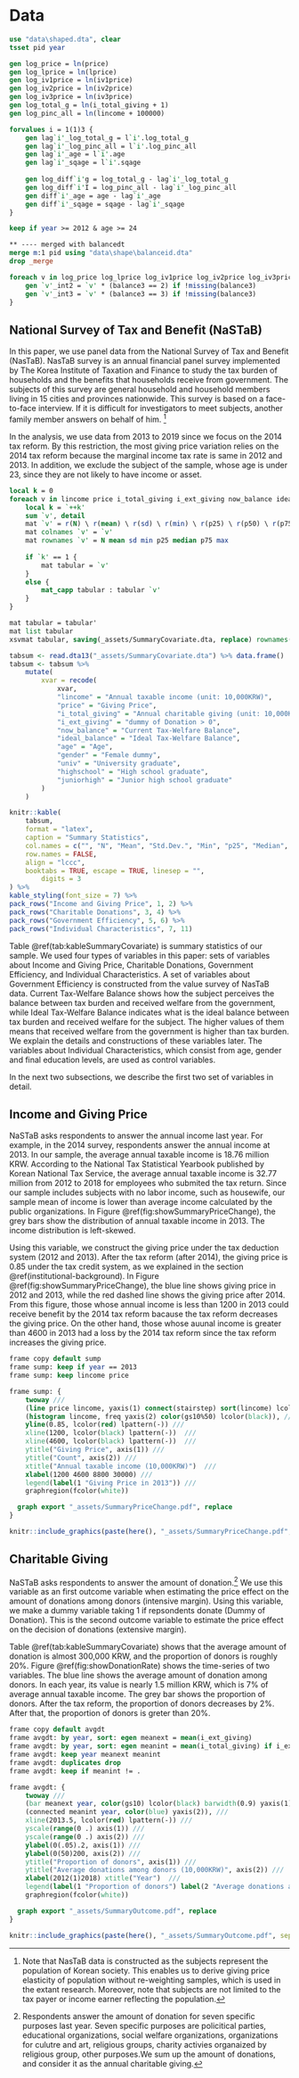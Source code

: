 # Data

```stata
use "data\shaped.dta", clear
tsset pid year

gen log_price = ln(price)
gen log_lprice = ln(lprice)
gen log_iv1price = ln(iv1price)
gen log_iv2price = ln(iv2price)
gen log_iv3price = ln(iv3price)
gen log_total_g = ln(i_total_giving + 1)
gen log_pinc_all = ln(lincome + 100000)

forvalues i = 1(1)3 {
	gen lag`i'_log_total_g = l`i'.log_total_g
	gen lag`i'_log_pinc_all = l`i'.log_pinc_all
	gen lag`i'_age = l`i'.age
	gen lag`i'_sqage = l`i'.sqage
	
	gen log_diff`i'g = log_total_g - lag`i'_log_total_g
	gen log_diff`i'I = log_pinc_all - lag`i'_log_pinc_all
	gen diff`i'_age = age - lag`i'_age
	gen diff`i'_sqage = sqage - lag`i'_sqage
}

keep if year >= 2012 & age >= 24

** ---- merged with balancedt
merge m:1 pid using "data\shape\balanceid.dta"
drop _merge

foreach v in log_price log_lprice log_iv1price log_iv2price log_iv3price {
    gen `v'_int2 = `v' * (balance3 == 2) if !missing(balance3)
	gen `v'_int3 = `v' * (balance3 == 3) if !missing(balance3)
}
```

## National Survey of Tax and Benefit (NaSTaB)

<!--- For Slides 

- An annual financial panel survey implemented by The Korea Institute of Taxation and Finance implements to study the tax burden of households and the benefits that households receive from government.
- The subjects of this survey are general household and household members living in 15 cities and provinces nationwide.
- This survey is based on a face-to-face interview. If it is difficult for investigators to meet subjects, another family member answers on behalf of him.
- We use data from 2012 to 2018 **since the items of the value survey which we focused is not available before 2012 (ここは違いま???)**. In addition, we exclude the subject of the sample, whose age is under 23, since they are not likely to have income or asset.

--->


In this paper, we use panel data from the National Survey of Tax and Benefit (NasTaB). 
NasTaB survey is an annual financial panel survey 
implemented by The Korea Institute of Taxation and Finance 
to study the tax burden of households and the benefits that households receive from government. 
The subjects of this survey are general household and household members living in 15 cities 
and provinces nationwide. 
This survey is based on a face-to-face interview. 
If it is difficult for investigators to meet subjects, another family member answers on behalf of him. [^weight] 

[^weight]: Note that NasTaB data is constructed as the subjects represent the population of Korean society. This enables us to derive giving price elasticity of population without re-weighting samples, which is used in the extant research. Moreover, note that subjects are not limited to the tax payer or income earner reflecting the population.

In the analysis, we use data from 2013 to 2019 since 
we focus on the 2014 tax reform. 
By this restriction, the most giving price variation relies on the 2014 tax reform because
the marginal income tax rate is same in 2012 and 2013.
In addition, we exclude the subject of the sample, whose age is under 23, since they are not likely to have income or asset.

<!-- For Slides 

## Summary Statistics

--->

```stata
local k = 0
foreach v in lincome price i_total_giving i_ext_giving now_balance ideal_balance age gender univ highschool juniorhigh {
	local k = `++k'
	sum `v', detail
	mat `v' = r(N) \ r(mean) \ r(sd) \ r(min) \ r(p25) \ r(p50) \ r(p75) \ r(max)
	mat colnames `v' = `v'
	mat rownames `v' = N mean sd min p25 median p75 max
	
	if `k' == 1 {
	    mat tabular = `v'
	}
	else {
	    mat_capp tabular : tabular `v'
	}
}

mat tabular = tabular'
mat list tabular
xsvmat tabular, saving(_assets/SummaryCovariate.dta, replace) rownames(xvar) names(col)
```

```r
tabsum <- read.dta13("_assets/SummaryCovariate.dta") %>% data.frame()
tabsum <- tabsum %>% 
	mutate(
		xvar = recode(
			xvar,
			"lincome" = "Annual taxable income (unit: 10,000KRW)",
			"price" = "Giving Price",
			"i_total_giving" = "Annual charitable giving (unit: 10,000KRW)",
			"i_ext_giving" = "dummy of Donation > 0",
			"now_balance" = "Current Tax-Welfare Balance",
			"ideal_balance" = "Ideal Tax-Welfare Balance",
			"age" = "Age",
			"gender" = "Female dummy",
			"univ" = "University graduate",
			"highschool" = "High school graduate",
			"juniorhigh" = "Junior high school graduate"
		)
	)
```

```r
knitr::kable(
    tabsum,
    format = "latex",
    caption = "Summary Statistics",
    col.names = c("", "N", "Mean", "Std.Dev.", "Min", "p25", "Median", "p75", "Max"),
    row.names = FALSE,
    align = "lccc", 
    booktabs = TRUE, escape = TRUE, linesep = "",
		digits = 3
) %>% 
kable_styling(font_size = 7) %>% 
pack_rows("Income and Giving Price", 1, 2) %>% 
pack_rows("Charitable Donations", 3, 4) %>% 
pack_rows("Government Efficiency", 5, 6) %>% 
pack_rows("Individual Characteristics", 7, 11)
```


Table \@ref(tab:kableSummaryCovariate) is summary statistics of our sample. 
We used four types of variables in this paper: 
sets of variables about Income and Giving Price,
Charitable Donations, 
Government Efficiency, 
and Individual Characteristics. 
A set of variables about Government Efficiency is constructed from the value survey of NasTaB data.
Current Tax-Welfare Balance shows how the subject perceives the balance between tax burden and received welfare from the government, 
while Ideal Tax-Welfare Balance indicates what is the ideal balance between tax burden and received welfare for the subject. 
The higher values of them means that received welfare from the government is higher than tax burden. 
We explain the details and constructions of these variables later. 
The variables about Individual Characteristics, 
which consist from age, gender and final education levels, are used as control variables.

In the next two subsections,
we describe the first two set of variables in detail.

## Income and Giving Price

<!--- For Slides
- Figure \@ref(fig:showSummaryPriceChange) shows the giving price after 2012 and income distribution in 2013.
	- Blue line shows the giving price in 2012 and 2013, which depends on income
	- Red dashed line shows the giving price after 2014, which is not a function of income.
- We can make three groups in terms of the benefit from the 2014 tax reform.
	- Benefit group: Final taxable income is less than $1200 \times 10^4$KRW.
	- Neutral group: Final taxable income lies between $(1200 \times 10^4, 4600 \times 10^4)$.
	- Loss group: Final taxable income is more than $4600 \times 10^4$KRW.

## Giving Price and Income Distribution (Cont'd)

--->

NaSTaB asks respondents to answer the annual income last year.
For example, in the 2014 survey, respondents answer the annual income at 2013.
In our sample, the average annual taxable income is 18.76 million KRW.
According to the National Tax Statistical Yearbook published by Korean National Tax Service,
the average annual taxable income is 32.77 million from 2012 to 2018
for employees who submited the tax return.
Since our sample includes subjects with no labor income, such as housewife,
our sample mean of income is lower than average income calculated by the public organizations.
In Figure \@ref(fig:showSummaryPriceChange),
the grey bars show the distribution of annual taxable income in 2013.
The income distribution is left-skewed.

Using this variable, we construct the giving price under the tax deduction system (2012 and 2013).
After the tax reform (after 2014), the giving price is 0.85 under the tax credit system, 
as we explained in the section \@ref(institutional-background).
In Figure \@ref(fig:showSummaryPriceChange),
the blue line shows giving price in 2012 and 2013,
while the red dashed line shows the giving price after 2014.
From this figure, 
those whose annual income is less than 1200 in 2013 could receive benefit by the 2014 tax reform
bacause the tax reform decreases the giving price.
On the other hand,
those whose auunal income is greater than 4600 in 2013 had a loss by the 2014 tax reform 
since the tax reform increases the giving price.

```stata
frame copy default sump
frame sump: keep if year == 2013
frame sump: keep lincome price

frame sump: {
    twoway ///
	(line price lincome, yaxis(1) connect(stairstep) sort(lincome) lcolor(blue)) ///
	(histogram lincome, freq yaxis(2) color(gs10%50) lcolor(black)), ///
	yline(0.85, lcolor(red) lpattern(-)) ///
	xline(1200, lcolor(black) lpattern(-))  ///
	xline(4600, lcolor(black) lpattern(-))  ///
	ytitle("Giving Price", axis(1)) ///
	ytitle("Count", axis(2)) ///
	xtitle("Annual taxable income (10,000KRW)")  ///
	xlabel(1200 4600 8800 30000) ///
	legend(label(1 "Giving Price in 2013")) ///
	graphregion(fcolor(white))

  graph export "_assets/SummaryPriceChange.pdf", replace
}
```

```r
knitr::include_graphics(paste(here(), "_assets/SummaryPriceChange.pdf", sep= "/"))
```



## Charitable Giving

NaSTaB asks respondents to answer the amount of donation.[^Question] 
We use this variable as an first outcome variable when 
estimating the price effect on the amount of donations among donors (intensive margin).
Using this variable, we make a dummy variable taking 1 if repsondents donate (Dummy of Donation).
This is the second outcome variable 
to estimate the price effect on the decision of donations (extensive margin).

[^Question]:Respondents answer the amount of donation for seven specific purposes last year. Seven specific purposes are policitical parties, educational organizations, social welfare organizations, organizations for culutre and art, religious groups, charity activies organaized by religious group, other purposes.We sum up the amount of donations, and consider it as the annual charitable giving.

Table \@ref(tab:kableSummaryCovariate) shows that 
the average amount of donation is almost 300,000 KRW,
and the proportion of donors is roughly 20\%.
Figure \@ref(fig:showDonationRate) shows the time-series of two variables.
The blue line shows the average amount of donation among donors.
In each year, its value is nearly 1.5 million KRW,
which is 7\% of average annual taxable income.
The grey bar shows the proportion of donors.
After the tax reform, the proportion of donors decreases by 2\%.
After that, the proportion of donors is greter than 20\%.

```stata
frame copy default avgdt
frame avgdt: by year, sort: egen meanext = mean(i_ext_giving)
frame avgdt: by year, sort: egen meanint = mean(i_total_giving) if i_ext_giving == 1
frame avgdt: keep year meanext meanint
frame avgdt: duplicates drop
frame avgdt: keep if meanint != .

frame avgdt: {
    twoway ///
	(bar meanext year, color(gs10) lcolor(black) barwidth(0.9) yaxis(1)) ///
	(connected meanint year, color(blue) yaxis(2)), ///
	xline(2013.5, lcolor(red) lpattern(-)) ///
	yscale(range(0 .) axis(1)) ///
	yscale(range(0 .) axis(2)) ///
	ylabel(0(.05).2, axis(1)) ///
	ylabel(0(50)200, axis(2)) ///
	ytitle("Proportion of donors", axis(1)) ///
	ytitle("Average donations among donors (10,000KRW)", axis(2)) ///
	xlabel(2012(1)2018) xtitle("Year")  ///
	legend(label(1 "Proportion of donors") label(2 "Average donations among donors")) ///
	graphregion(fcolor(white))

  graph export "_assets/SummaryOutcome.pdf", replace
}
```

```r
knitr::include_graphics(paste(here(), "_assets/SummaryOutcome.pdf", sep= "/")) 
```
<!---
footnote(general_title = "", general = "Notes: The left and right axises respectively mesure proportion of donors and the average amount donations among donors. Authors made this graph based on NasTaB data.", threeparttable = TRUE, escape = FALSE)
--->
